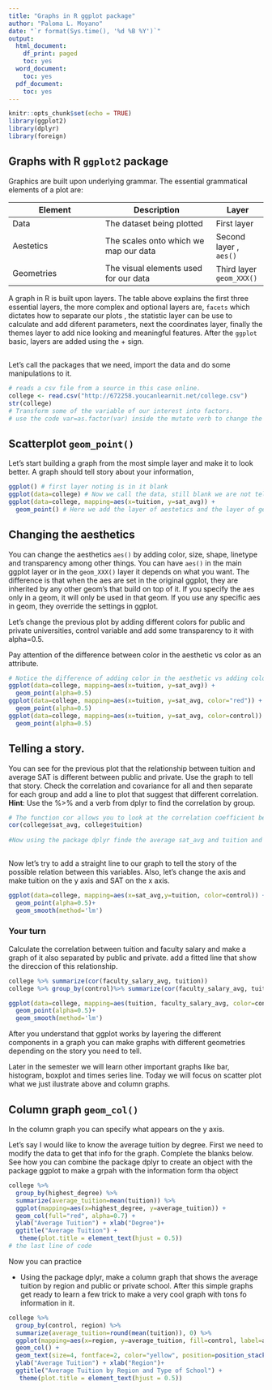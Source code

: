 ```yaml
---
title: "Graphs in R ggplot package"
author: "Paloma L. Moyano"
date: "`r format(Sys.time(), '%d %B %Y')`"
output:
  html_document:
    df_print: paged
    toc: yes
  word_document:
    toc: yes
  pdf_document:
    toc: yes
---
```


```r
knitr::opts_chunk$set(echo = TRUE)
library(ggplot2)
library(dplyr)
library(foreign)
```

## Graphs with R `ggplot2` package

Graphics are built upon underlying grammar. The essential grammatical elements of a plot are: 

Element    | Description | Layer 
-----------|-------------|------
Data       | The dataset being plotted | First layer
Aestetics  | The scales onto which we map our data | Second layer , `aes()`
Geometries | The visual elements used for our data | Third layer `geom_XXX()`


A graph in R is built upon layers. The table above explains the first three essential layers, the more complex and optional layers are, `facets` which dictates how to separate our plots , the statistic layer can be use to calculate and add diferent parameters, next the coordinates layer, finally the themes layer to add nice looking and meaningful features. After the `ggplot` basic, layers are added using the + sign. 

## 
Let's call the packages that we need, import the data and do some manipulations to it. 
```r
# reads a csv file from a source in this case online.   
college <- read.csv("http://672258.youcanlearnit.net/college.csv")  
str(college)
# Transform some of the variable of our interest into factors. 
# use the code var=as.factor(var) inside the mutate verb to change the variable state, region, highest_degree, control and gender into factor and with a similar function make the loan_default_rate numeric. 

```

## Scatterplot   `geom_point()`
Let's start building a graph from the most simple layer and make it to look better. A graph should tell story about your information, 
```r
ggplot() # first layer noting is in it blank
ggplot(data=college) # Now we call the data, still blank we are not telling a story yet
ggplot(data=college, mapping=aes(x=tuition, y=sat_avg)) +
  geom_point() # Here we add the layer of aestetics and the layer of geometrics we are doing a scatter plot that relates tuition with sat_avg
```
## Changing the aesthetics 
You can change the aesthetics `aes()` by adding color, size, shape, linetype and transparency among other things. You can have `aes()` in the main ggplot layer or in the `geom_XXX()` layer it depends on what you want. The difference is that when the aes are set in the original ggplot, they are inherited by any other geom's that build on top of it. If you specify the aes only in a geom, it will only be used in that geom. If you use any specific aes in geom, they override the settings in ggplot.

Let's change the previous plot by adding different colors for public and private universities, control variable and add some transparency to it with alpha=0.5. 

Pay attention of the difference between color in the aesthetic vs color as an attribute.

```r
# Notice the difference of adding color in the aesthetic vs adding color as an attribute
ggplot(data=college, mapping=aes(x=tuition, y=sat_avg)) +
  geom_point(alpha=0.5)
ggplot(data=college, mapping=aes(x=tuition, y=sat_avg, color="red")) +
  geom_point(alpha=0.5)
ggplot(data=college, mapping=aes(x=tuition, y=sat_avg, color=control)) +
  geom_point(alpha=0.5)
```

## Telling a story. 
You can see for the previous plot that the relationship between tuition and average SAT is different between public and private. Use the graph to tell that story. Check the correlation and covariance for all and then separate for each group and add a line to plot that suggest that different correlation. 
**Hint**: Use the %>% and a verb from dplyr to find the correlation by group. 


```r
# The function cor allows you to look at the correlation coefficient between two variables. 
cor(college$sat_avg, college$tuition)
 
#Now using the package dplyr finde the average sat_avg and tuition and the correlation between those two by public and private university the variable control contains that info. 
 
```

Now let's try to add a straight line to our graph to tell the story of the possible relation between this variables. Also, let's change the axis and make tuition on the y axis and SAT on the x axis.

```r
ggplot(data=college, mapping=aes(x=sat_avg,y=tuition, color=control)) +
  geom_point(alpha=0.5)+
  geom_smooth(method='lm')

```
### Your turn 

Calculate the correlation between tuition and faculty salary and make a graph of it also separated by public and private. add a fitted line that show the direccion of this relationship. 

```r
college %>% summarize(cor(faculty_salary_avg, tuition))
college %>% group_by(control)%>% summarize(cor(faculty_salary_avg, tuition))

ggplot(data=college, mapping=aes(tuition, faculty_salary_avg, color=control)) +
  geom_point(alpha=0.5)+
  geom_smooth(method='lm')


```

After you understand that ggplot works by layering the different components in a graph you can make graphs with different geometries depending on the story you need to tell. 

Later in the semester we will learn other important graphs like bar, histogram, boxplot and times series line. Today we will focus on scatter plot what we just ilustrate above and column graphs. 

## Column graph `geom_col()`

In the column graph you can specify what appears on the y axis. 

Let's say I would like to know the average tuition by degree. First we need to modify the data to get that info for the graph. Complete the blanks below. See how you can combine the package dplyr to create an object with the package ggplot to make a grpah with the information form tha object 

```r
college %>%
  group_by(highest_degree) %>%
  summarize(average_tuition=mean(tuition)) %>%
  ggplot(mapping=aes(x=highest_degree, y=average_tuition)) +
  geom_col(full="red", alpha=0.7) +
  ylab("Average Tuition") + xlab("Degree")+
  ggtitle("Average Tuition") +
   theme(plot.title = element_text(hjust = 0.5)) 
# the last line of code 
```

Now you can practice 

* Using the package dplyr, make a column graph that shows the average tuition by region and public or private school. After this simple graphs get ready to learn a few trick to make a very cool graph with tons fo information in it.  
```r
college %>%
  group_by(control, region) %>%
  summarize(average_tuition=round(mean(tuition)), 0) %>%
  ggplot(mapping=aes(x=region, y=average_tuition, fill=control, label=average_tuition)) +
  geom_col() +
  geom_text(size=4, fontface=2, color="yellow", position=position_stack(vjust=0.5))+
  ylab("Average Tuition") + xlab("Region")+
  ggtitle("Average Tuition by Region and Type of School") +
   theme(plot.title = element_text(hjust = 0.5)) 
```


